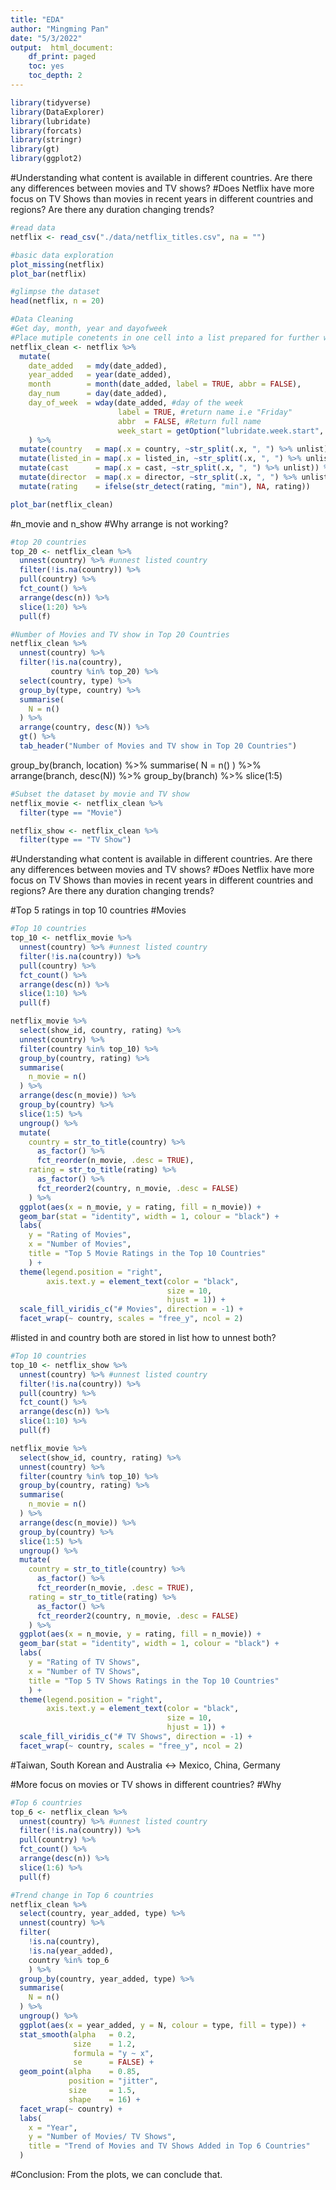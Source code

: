 ```yaml
---
title: "EDA"
author: "Mingming Pan"
date: "5/3/2022"
output:  html_document:
    df_print: paged
    toc: yes
    toc_depth: 2
---
```


```r
library(tidyverse)
library(DataExplorer)
library(lubridate)
library(forcats)
library(stringr)
library(gt)
library(ggplot2)
```


#Understanding what content is available in different countries. Are there any differences between movies and TV shows?
#Does Netflix have more focus on TV Shows than movies in recent years in different countries and regions? Are there any duration changing trends?
```r
#read data
netflix <- read_csv("./data/netflix_titles.csv", na = "")

#basic data exploration
plot_missing(netflix)
plot_bar(netflix)
```

```r
#glimpse the dataset
head(netflix, n = 20)
```

```r
#Data Cleaning
#Get day, month, year and dayofweek
#Place mutiple conetents in one cell into a list prepared for further wrangling
netflix_clean <- netflix %>%
  mutate(
    date_added   = mdy(date_added),
    year_added   = year(date_added),
    month        = month(date_added, label = TRUE, abbr = FALSE),
    day_num      = day(date_added),
    day_of_week  = wday(date_added, #day of the week
                        label = TRUE, #return name i.e "Friday"
                        abbr  = FALSE, #Return full name
                        week_start = getOption("lubridate.week.start", 1)) #1 = Monday)
    ) %>%
  mutate(country   = map(.x = country, ~str_split(.x, ", ") %>% unlist)) %>%
  mutate(listed_in = map(.x = listed_in, ~str_split(.x, ", ") %>% unlist)) %>%
  mutate(cast      = map(.x = cast, ~str_split(.x, ", ") %>% unlist)) %>%
  mutate(director  = map(.x = director, ~str_split(.x, ", ") %>% unlist)) %>%
  mutate(rating    = ifelse(str_detect(rating, "min"), NA, rating))
```


```r
plot_bar(netflix_clean)
```
#n_movie and n_show
#Why arrange is not working?
```r
#top 20 countries
top_20 <- netflix_clean %>%
  unnest(country) %>% #unnest listed country
  filter(!is.na(country)) %>%
  pull(country) %>% 
  fct_count() %>% 
  arrange(desc(n)) %>% 
  slice(1:20) %>% 
  pull(f)

#Number of Movies and TV show in Top 20 Countries
netflix_clean %>%
  unnest(country) %>%
  filter(!is.na(country),
         country %in% top_20) %>%
  select(country, type) %>%
  group_by(type, country) %>%
  summarise(
    N = n()
  ) %>%
  arrange(country, desc(N)) %>%
  gt() %>%
  tab_header("Number of Movies and TV show in Top 20 Countries")
```

 group_by(branch, location) %>%
  summarise(
    N = n()
  ) %>%
  arrange(branch, desc(N)) %>%
  group_by(branch) %>%
  slice(1:5)


```r
#Subset the dataset by movie and TV show
netflix_movie <- netflix_clean %>%
  filter(type == "Movie")

netflix_show <- netflix_clean %>%
  filter(type == "TV Show")
```

#Understanding what content is available in different countries. Are there any differences between movies and TV shows?
#Does Netflix have more focus on TV Shows than movies in recent years in different countries and regions? Are there any duration changing trends?

#Top 5 ratings in top 10 countries
#Movies
```r
#Top 10 countries
top_10 <- netflix_movie %>%
  unnest(country) %>% #unnest listed country
  filter(!is.na(country)) %>%
  pull(country) %>% 
  fct_count() %>% 
  arrange(desc(n)) %>% 
  slice(1:10) %>% 
  pull(f)

netflix_movie %>%
  select(show_id, country, rating) %>%
  unnest(country) %>%
  filter(country %in% top_10) %>%
  group_by(country, rating) %>%
  summarise(
    n_movie = n()
  ) %>%
  arrange(desc(n_movie)) %>%
  group_by(country) %>%
  slice(1:5) %>%
  ungroup() %>%
  mutate(
    country = str_to_title(country) %>%
      as_factor() %>%
      fct_reorder(n_movie, .desc = TRUE),
    rating = str_to_title(rating) %>%
      as_factor() %>%
      fct_reorder2(country, n_movie, .desc = FALSE)
    ) %>%
  ggplot(aes(x = n_movie, y = rating, fill = n_movie)) +
  geom_bar(stat = "identity", width = 1, colour = "black") +
  labs(
    y = "Rating of Movies",
    x = "Number of Movies",
    title = "Top 5 Movie Ratings in the Top 10 Countries"
    ) +
  theme(legend.position = "right",
        axis.text.y = element_text(color = "black",
                                   size = 10,
                                   hjust = 1)) +
  scale_fill_viridis_c("# Movies", direction = -1) +
  facet_wrap(~ country, scales = "free_y", ncol = 2)
```
#listed in and country both are stored in list how to unnest both?
```r
#Top 10 countries
top_10 <- netflix_show %>%
  unnest(country) %>% #unnest listed country
  filter(!is.na(country)) %>%
  pull(country) %>% 
  fct_count() %>% 
  arrange(desc(n)) %>% 
  slice(1:10) %>% 
  pull(f)

netflix_movie %>%
  select(show_id, country, rating) %>%
  unnest(country) %>%
  filter(country %in% top_10) %>%
  group_by(country, rating) %>%
  summarise(
    n_movie = n()
  ) %>%
  arrange(desc(n_movie)) %>%
  group_by(country) %>%
  slice(1:5) %>%
  ungroup() %>%
  mutate(
    country = str_to_title(country) %>%
      as_factor() %>%
      fct_reorder(n_movie, .desc = TRUE),
    rating = str_to_title(rating) %>%
      as_factor() %>%
      fct_reorder2(country, n_movie, .desc = FALSE)
    ) %>%
  ggplot(aes(x = n_movie, y = rating, fill = n_movie)) +
  geom_bar(stat = "identity", width = 1, colour = "black") +
  labs(
    y = "Rating of TV Shows",
    x = "Number of TV Shows",
    title = "Top 5 TV Shows Ratings in the Top 10 Countries"
    ) +
  theme(legend.position = "right",
        axis.text.y = element_text(color = "black",
                                   size = 10,
                                   hjust = 1)) +
  scale_fill_viridis_c("# TV Shows", direction = -1) +
  facet_wrap(~ country, scales = "free_y", ncol = 2)
```
#Taiwan, South Korean and Australia <-> Mexico, China, Germany


#More focus on movies or TV shows in different countries?
#Why 
```r
#Top 6 countries
top_6 <- netflix_clean %>%
  unnest(country) %>% #unnest listed country
  filter(!is.na(country)) %>%
  pull(country) %>% 
  fct_count() %>% 
  arrange(desc(n)) %>% 
  slice(1:6) %>% 
  pull(f)

#Trend change in Top 6 countries
netflix_clean %>%
  select(country, year_added, type) %>%
  unnest(country) %>% 
  filter(
    !is.na(country), 
    !is.na(year_added),
    country %in% top_6
    ) %>%
  group_by(country, year_added, type) %>%
  summarise(
    N = n()
  ) %>%
  ungroup() %>%
  ggplot(aes(x = year_added, y = N, colour = type, fill = type)) +
  stat_smooth(alpha   = 0.2, 
              size    = 1.2,
              formula = "y ~ x",
              se      = FALSE) +
  geom_point(alpha    = 0.85,
             position = "jitter",
             size     = 1.5, 
             shape    = 16) +
  facet_wrap(~ country) +
  labs(
    x = "Year",
    y = "Number of Movies/ TV Shows",
    title = "Trend of Movies and TV Shows Added in Top 6 Countries"
  )
```
#Conclusion: From the plots, we can conclude that. 

```r

```

```r

```









